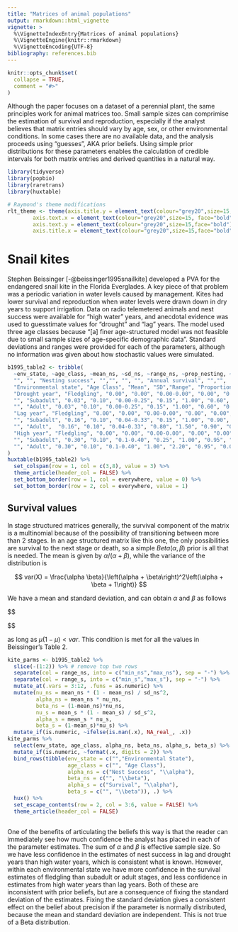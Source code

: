 ```yaml
---
title: "Matrices of animal populations"
output: rmarkdown::html_vignette
vignette: >
  %\VignetteIndexEntry{Matrices of animal populations}
  %\VignetteEngine{knitr::rmarkdown}
  %\VignetteEncoding{UTF-8}
bibliography: references.bib
---
```


```r
knitr::opts_chunk$set(
  collapse = TRUE,
  comment = "#>"
)
```

Although the paper focuses on a dataset of a perennial plant, the same principles 
work for animal matrices too. Small sample sizes can comprimise the estimation of 
survival and reproduction, especially if the analyst believes that matrix entries
should vary by age, sex, or other environmental conditions. In some cases there
are no available data, and the analysis proceeds using "guesses", AKA prior beliefs.
Using simple prior distributions for these parameters enables the calculation
of credible intervals for both matrix entries and derived quantities in a
natural way.


```r
library(tidyverse)
library(popbio)
library(raretrans)
library(huxtable)

# Raymond's theme modifications
rlt_theme <- theme(axis.title.y = element_text(colour="grey20",size=15,face="bold"),
        axis.text.x = element_text(colour="grey20",size=15, face="bold"),
        axis.text.y = element_text(colour="grey20",size=15,face="bold"),  
        axis.title.x = element_text(colour="grey20",size=15,face="bold"))
```

# Snail kites

Stephen Beissinger [-@beissinger1995snailkite] developed a PVA for the 
endangered snail kite in the Florida Everglades. A key piece of that 
problem was a periodic variation in water levels caused by management. Kites had
lower survival and reproduction when water levels were drawn down in 
dry years to support irrigation. Data on radio telemetered animals and nest
success were available for "high water" years, and anecdotal evidence was used
to guesstimate values for "drought" and "lag" years. The model used three age 
classes because "[a] finer age-structured model was not feasible due to small sample sizes of age-specific demographic data". Standard deviations and ranges were
provided for each of the parameters, although no information was given about 
how stochastic values were simulated. 
```r
b1995_table2 <- tribble(
  ~env_state, ~age_class, ~mean_ns, ~sd_ns, ~range_ns, ~prop_nesting, ~attempts, ~mean_s, ~sd_s, ~range_s,
  "", "", "Nesting success", "","", "", "", "Annual survival", "","",
  "Environmental state", "Age Class", "Mean", "SD","Range", "Proportion Nesting", "Nesting attempts per year", "Mean", "SD", "Range",
  "Drought year", "Fledgling", "0.00", "0.00", "0.00-0.00", "0.00", "0.00", "0.50","0.10", "0.30-0.80",
  "", "Subadult", "0.03", "0.10", "0.00-0.25", "0.15", "1.00", "0.60", "0.10", "0.40-0.90",
  "", "Adult", "0.03", "0.10", "0.00-0.25", "0.15", "1.00", "0.60", "0.10", "0.40-0.90",
  "Lag year", "Fledgling", "0.00", "0.00", "0.00-0.00", "0.00", "0.00", "0.85","0.03", "0.75-0.92",
  "", "Subadult", "0.16", "0.10", "0.04-0.33", "0.15", "1.00", "0.90", "0.03", "0.80-0.95",
  "", "Adult",  "0.16", "0.10", "0.04-0.33", "0.80", "1.50", "0.90", "0.03", "0.80-0.95",
  "High year", "Fledgling", "0.00", "0.00", "0.00-0.00", "0.00", "0.00", "0.90","0.03", "0.75-0.92",
  "", "Subadult", "0.30", "0.10", "0.1-0.40", "0.25", "1.00", "0.95", "0.03", "0.85-0.98",
  "", "Adult", "0.30", "0.10", "0.1-0.40", "1.00", "2.20", "0.95", "0.03", "0.85-0.98"
)
huxtable(b1995_table2) %>% 
  set_colspan(row = 1, col = c(3,8), value = 3) %>% 
  theme_article(header_col = FALSE) %>% 
  set_bottom_border(row = 1, col = everywhere, value = 0) %>% 
  set_bottom_border(row = 2, col = everywhere, value = 1)
```



## Survival values

In stage structured matrices generally, the survival component of the matrix is
a multinomial because of the possibility of transitioning between more than 2 
stages. In an age structured matrix like this one, the only possibilities are
survival to the next stage or death, so a simple $Beta(\alpha, \beta)$ prior
is all that is needed. The mean is given by $\alpha / \left(\alpha + \beta\right)$,
while the variance of the distribution is 

$$
var(X) = \frac{\alpha \beta}{\left(\alpha + \beta\right)^2\left(\alpha + \beta + 1\right)}
$$

We have a mean and standard deviation, and can obtain $\alpha$ and $\beta$ as follows

$$
\begin{align*}
\nu = & \frac{\mu\left(1-\mu\right)}{var} \\
\alpha = & \nu\mu \\
\beta = & \left(1-\mu\right) \nu
\end{align*}

$$

as long as $\mu\left(1-\mu\right) < var$. This condition is met for all the values in 
Beissinger's Table 2. 

```r
kite_parms <- b1995_table2 %>% 
  slice(-(1:2)) %>% # remove top two rows
  separate(col = range_ns, into = c("min_ns","max_ns"), sep = "-") %>% 
  separate(col = range_s, into = c("min_s","max_s"), sep = "-") %>% 
  mutate_at(.vars = 3:12, .funs = as.numeric) %>% 
  mutate(nu_ns = mean_ns * (1 - mean_ns) / sd_ns^2,
         alpha_ns = mean_ns * nu_ns,
         beta_ns = (1-mean_ns)*nu_ns,
         nu_s = mean_s * (1 - mean_s) / sd_s^2,
         alpha_s = mean_s * nu_s,
         beta_s = (1-mean_s)*nu_s) %>% 
  mutate_if(is.numeric, ~ifelse(is.nan(.x), NA_real_, .x))
kite_parms %>% 
  select(env_state, age_class, alpha_ns, beta_ns, alpha_s, beta_s) %>% 
  mutate_if(is.numeric, ~format(.x, digits = 2)) %>% 
  bind_rows(tibble(env_state = c("","Environmental State"),
                   age_class = c("", "Age Class"),
                   alpha_ns = c("Nest Success", "\\alpha"),
                   beta_ns = c("", "\\beta"),
                   alpha_s = c("Survival", "\\alpha"),
                   beta_s = c("", "\\beta")), .) %>% 
  hux() %>% 
  set_escape_contents(row = 2, col = 3:6, value = FALSE) %>% 
  theme_article(header_col = FALSE)
  
```

One of the benefits of articulating the beliefs this way is that the reader can
immediately see how much confidence the analyst has placed in each of the parameter estimates.
The sum of $\alpha$ and $\beta$ is effective sample size. So we have less confidence in the 
estimates of nest success in lag and drought years than high water years, which is consistent
what is known. However, within each environmental state we have more confidence in the survival
estimates of fledgling than subadult or adult stages, and less confidence in
estimates from high water years than lag years. Both of these are inconsistent with
prior beliefs, but are a consequence of fixing the standard deviation of the estimates. 
Fixing the standard deviation gives a consistent effect on the belief about
precision if the parameter is normally distributed, because the mean and standard deviation
are independent. This is not true of a Beta distribution. 
